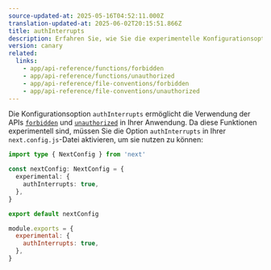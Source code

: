 ```yaml
---
source-updated-at: 2025-05-16T04:52:11.000Z
translation-updated-at: 2025-06-02T20:15:51.866Z
title: authInterrupts
description: Erfahren Sie, wie Sie die experimentelle Konfigurationsoption `authInterrupts` aktivieren, um `forbidden` und `unauthorized` zu verwenden.
version: canary
related:
  links:
    - app/api-reference/functions/forbidden
    - app/api-reference/functions/unauthorized
    - app/api-reference/file-conventions/forbidden
    - app/api-reference/file-conventions/unauthorized
---
```


Die Konfigurationsoption `authInterrupts` ermöglicht die Verwendung der APIs [`forbidden`](/docs/app/api-reference/functions/forbidden) und [`unauthorized`](/docs/app/api-reference/functions/unauthorized) in Ihrer Anwendung. Da diese Funktionen experimentell sind, müssen Sie die Option `authInterrupts` in Ihrer `next.config.js`-Datei aktivieren, um sie nutzen zu können:

```ts filename="next.config.ts" switcher
import type { NextConfig } from 'next'

const nextConfig: NextConfig = {
  experimental: {
    authInterrupts: true,
  },
}

export default nextConfig
```

```js filename="next.config.js" switcher
module.exports = {
  experimental: {
    authInterrupts: true,
  },
}
```